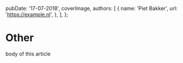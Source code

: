 
  pubDate: '17-07-2018',
  coverImage,
  authors: [
    {
      name: 'Piet Bakker',
      url: 'https://example.nl',
    },
  ],
};

# Other
body of this article
